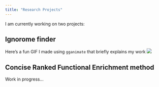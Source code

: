 ```yaml
---
title: "Research Projects"
---
```


I am currently working on two projects:

## Ignorome finder 
Here's a fun GIF I made using `gganimate` that briefly explains my work
![](HLTP.gif)

## Concise Ranked Functional Enrichment method
Work in progress...
